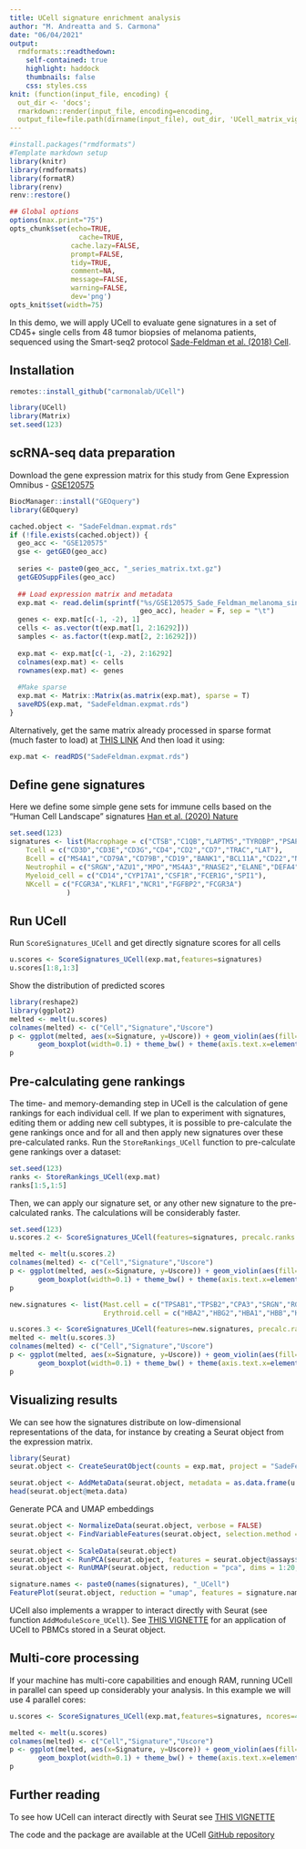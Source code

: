 ```yaml
---
title: UCell signature enrichment analysis
author: "M. Andreatta and S. Carmona"
date: "06/04/2021"
output:
  rmdformats::readthedown:
    self-contained: true
    highlight: haddock
    thumbnails: false
    css: styles.css
knit: (function(input_file, encoding) {
  out_dir <- 'docs';
  rmarkdown::render(input_file, encoding=encoding,
  output_file=file.path(dirname(input_file), out_dir, 'UCell_matrix_vignette.html'))})
---
```


```r
#install.packages("rmdformats")
#Template markdown setup
library(knitr)
library(rmdformats)
library(formatR)
library(renv)
renv::restore()

## Global options
options(max.print="75")
opts_chunk$set(echo=TRUE,
	             cache=TRUE,
               cache.lazy=FALSE,
               prompt=FALSE,
               tidy=TRUE,
               comment=NA,
               message=FALSE,
               warning=FALSE,
               dev='png')
opts_knit$set(width=75)

```

In this demo, we will apply UCell to evaluate gene signatures in a set of CD45+ single cells from 48 tumor biopsies of melanoma patients, sequenced using the Smart-seq2 protocol [Sade-Feldman et al. (2018) Cell](https://pubmed.ncbi.nlm.nih.gov/30388456/).

## Installation

```r
remotes::install_github("carmonalab/UCell")

library(UCell)
library(Matrix)
set.seed(123)
```

## scRNA-seq data preparation

Download the gene expression matrix for this study from Gene Expression Omnibus - [GSE120575](https://www.ncbi.nlm.nih.gov/geo/query/acc.cgi?acc=GSE120575)

```r
BiocManager::install("GEOquery")
library(GEOquery)

cached.object <- "SadeFeldman.expmat.rds"
if (!file.exists(cached.object)) {
  geo_acc <- "GSE120575"
  gse <- getGEO(geo_acc)
  
  series <- paste0(geo_acc, "_series_matrix.txt.gz")
  getGEOSuppFiles(geo_acc)
  
  ## Load expression matrix and metadata
  exp.mat <- read.delim(sprintf("%s/GSE120575_Sade_Feldman_melanoma_single_cells_TPM_GEO.txt.gz", 
                                geo_acc), header = F, sep = "\t")
  genes <- exp.mat[c(-1, -2), 1]
  cells <- as.vector(t(exp.mat[1, 2:16292]))
  samples <- as.factor(t(exp.mat[2, 2:16292]))
  
  exp.mat <- exp.mat[c(-1, -2), 2:16292]
  colnames(exp.mat) <- cells
  rownames(exp.mat) <- genes
  
  #Make sparse
  exp.mat <- Matrix::Matrix(as.matrix(exp.mat), sparse = T)
  saveRDS(exp.mat, "SadeFeldman.expmat.rds")
}
```

Alternatively, get the same matrix already processed in sparse format (much faster to load) at [THIS LINK](https://drive.switch.ch/index.php/s/JCAWvnlxCmOvG42)
And then load it using:
```r
exp.mat <- readRDS("SadeFeldman.expmat.rds")
```

## Define gene signatures

Here we define some simple gene sets for immune cells based on the "Human Cell Landscape" signatures [Han et al. (2020) Nature](https://www.nature.com/articles/s41586-020-2157-4)
```r
set.seed(123)
signatures <- list(Macrophage = c("CTSB","C1QB","LAPTM5","TYROBP","PSAP","C1QA","HLA-DRA","CTSD","NPC2","FCER1G"),
    Tcell = c("CD3D","CD3E","CD3G","CD4","CD2","CD7","TRAC","LAT"),
    Bcell = c("MS4A1","CD79A","CD79B","CD19","BANK1","BCL11A","CD22","NCF1C"),
    Neutrophil = c("SRGN","AZU1","MPO","MS4A3","RNASE2","ELANE","DEFA4","CTSG","PRTN3","DEFA3"),
    Myeloid_cell = c("CD14","CYP17A1","CSF1R","FCER1G","SPI1"),
    NKcell = c("FCGR3A","KLRF1","NCR1","FGFBP2","FCGR3A")
              )
```

## Run UCell

Run `ScoreSignatures_UCell` and get directly signature scores for all cells
```r
u.scores <- ScoreSignatures_UCell(exp.mat,features=signatures)
u.scores[1:8,1:3]
```

Show the distribution of predicted scores
```r
library(reshape2)
library(ggplot2)
melted <- melt(u.scores)
colnames(melted) <- c("Cell","Signature","Uscore")
p <- ggplot(melted, aes(x=Signature, y=Uscore)) + geom_violin(aes(fill=Signature), scale = "width") +
       geom_boxplot(width=0.1) + theme_bw() + theme(axis.text.x=element_blank())
p
```

## Pre-calculating gene rankings

The time- and memory-demanding step in UCell is the calculation of gene rankings for each individual cell. If we plan to experiment with signatures, editing them or adding new cell subtypes, it is possible to pre-calculate the gene rankings once and for all and then apply new signatures over these pre-calculated ranks. Run the `StoreRankings_UCell` function to pre-calculate gene rankings over a dataset:
```r
set.seed(123)
ranks <- StoreRankings_UCell(exp.mat)
ranks[1:5,1:5]
```

Then, we can apply our signature set, or any other new signature to the pre-calculated ranks. The calculations will be considerably faster.
```r
set.seed(123)
u.scores.2 <- ScoreSignatures_UCell(features=signatures, precalc.ranks = ranks)

melted <- melt(u.scores.2)
colnames(melted) <- c("Cell","Signature","Uscore")
p <- ggplot(melted, aes(x=Signature, y=Uscore)) + geom_violin(aes(fill=Signature), scale = "width") +
       geom_boxplot(width=0.1) + theme_bw() + theme(axis.text.x=element_blank())
p
```

```r

new.signatures <- list(Mast.cell = c("TPSAB1","TPSB2","CPA3","SRGN","RGS2","RGS1","NFKBIA","GLUL","VIM","ANXA1"),
                       Erythroid.cell = c("HBA2","HBG2","HBA1","HBB","HBG1","AHSP","ALAS2","SLC25A37","HBM"))

u.scores.3 <- ScoreSignatures_UCell(features=new.signatures, precalc.ranks = ranks)
melted <- melt(u.scores.3)
colnames(melted) <- c("Cell","Signature","Uscore")
p <- ggplot(melted, aes(x=Signature, y=Uscore)) + geom_violin(aes(fill=Signature), scale = "width") +
       geom_boxplot(width=0.1) + theme_bw() + theme(axis.text.x=element_blank())
p

```

## Visualizing results

We can see how the signatures distribute on low-dimensional representations of the data, for instance by creating a Seurat object from the expression matrix.
```r
library(Seurat)
seurat.object <- CreateSeuratObject(counts = exp.mat, project = "SadeFeldman")

seurat.object <- AddMetaData(seurat.object, metadata = as.data.frame(u.scores))
head(seurat.object@meta.data)
```

Generate PCA and UMAP embeddings
```r
seurat.object <- NormalizeData(seurat.object, verbose = FALSE)
seurat.object <- FindVariableFeatures(seurat.object, selection.method = "vst", nfeatures = 1000, verbose = FALSE)
  
seurat.object <- ScaleData(seurat.object)
seurat.object <- RunPCA(seurat.object, features = seurat.object@assays$RNA@var.features, verbose = FALSE) 
seurat.object <- RunUMAP(seurat.object, reduction = "pca", dims = 1:20, seed.use=123, verbose = FALSE)
```


```r
signature.names <- paste0(names(signatures), "_UCell")
FeaturePlot(seurat.object, reduction = "umap", features = signature.names, ncol=3, order=T)
```

UCell also implements a wrapper to interact directly with Seurat (see function `AddModuleScore_UCell`). See [THIS VIGNETTE](https://carmonalab.github.io/UCell/UCell_Seurat_vignette.html) for an application of UCell to PBMCs stored in a Seurat object.

## Multi-core processing

If your machine has multi-core capabilities and enough RAM, running UCell in parallel can speed up considerably your analysis. In this example we will use 4 parallel cores:

```r
u.scores <- ScoreSignatures_UCell(exp.mat,features=signatures, ncores=4)

melted <- melt(u.scores)
colnames(melted) <- c("Cell","Signature","Uscore")
p <- ggplot(melted, aes(x=Signature, y=Uscore)) + geom_violin(aes(fill=Signature), scale = "width") +
       geom_boxplot(width=0.1) + theme_bw() + theme(axis.text.x=element_blank())
p
```

## Further reading

To see how UCell can interact directly with Seurat see [THIS VIGNETTE](https://carmonalab.github.io/UCell/UCell_Seurat_vignette.html)

The code and the package are available at the UCell [GitHub repository](https://github.com/carmonalab/UCell)



